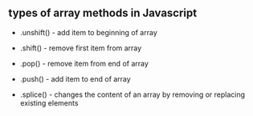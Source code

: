 ## types of array methods in Javascript 

  * .unshift() - add item to beginning of array   
  * .shift()   - remove first item from array 


  * .pop()     - remove item from end of array 
  * .push()    - add item to end of array 

  * .splice()  - changes the content of an array by removing or replacing existing elements 
  